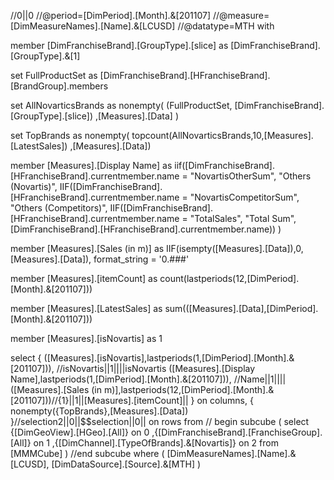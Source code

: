 //0||0
//@period=[DimPeriod].[Month].&[201107]
//@measure=[DimMeasureNames].[Name].&[LCUSD]
//@datatype=MTH
with

member [DimFranchiseBrand].[GroupType].[slice] as
	[DimFranchiseBrand].[GroupType].&[1]

set FullProductSet as
	[DimFranchiseBrand].[HFranchiseBrand].[BrandGroup].members

set AllNovarticsBrands as
	nonempty(
		(FullProductSet,
		[DimFranchiseBrand].[GroupType].[slice])
		,[Measures].[Data]
	)

set TopBrands as
	nonempty(
		topcount(AllNovarticsBrands,10,[Measures].[LatestSales])
	,[Measures].[Data])

member [Measures].[Display Name] as
	iif([DimFranchiseBrand].[HFranchiseBrand].currentmember.name = "NovartisOtherSum", "Others (Novartis)",
		IIF([DimFranchiseBrand].[HFranchiseBrand].currentmember.name = "NovartisCompetitorSum",
			"Others (Competitors)",
				IIF([DimFranchiseBrand].[HFranchiseBrand].currentmember.name = "TotalSales",
				"Total Sum",
			[DimFranchiseBrand].[HFranchiseBrand].currentmember.name))
	)

member [Measures].[Sales (in m)] as
IIF(isempty([Measures].[Data]),0,[Measures].[Data]), format_string = '0.###'

member [Measures].[itemCount] as
	count(lastperiods(12,[DimPeriod].[Month].&[201107]))

member [Measures].[LatestSales] as
	sum(([Measures].[Data],[DimPeriod].[Month].&[201107]))

member [Measures].[isNovartis] as 
	1

select 
{
	([Measures].[isNovartis],lastperiods(1,[DimPeriod].[Month].&[201107])),	//isNovartis||1||||isNovartis
	([Measures].[Display Name],lastperiods(1,[DimPeriod].[Month].&[201107])),	//Name||1||||
	([Measures].[Sales (in m)],lastperiods(12,[DimPeriod].[Month].&[201107]))//{1}||1||[Measures].[itemCount]||
} on columns,
{
	nonempty({TopBrands},[Measures].[Data])
}//selection2||0||$$selection||0||
on rows
from
// begin subcube
(
	select 
		{[DimGeoView].[HGeo].[All]} on 0 
		,{[DimFranchiseBrand].[FranchiseGroup].[All]}	on 1
		,{[DimChannel].[TypeOfBrands].&[Novartis]} on 2
	from [MMMCube]
)
//end subcube
where (
		[DimMeasureNames].[Name].&[LCUSD],
		[DimDataSource].[Source].&[MTH]
	)	